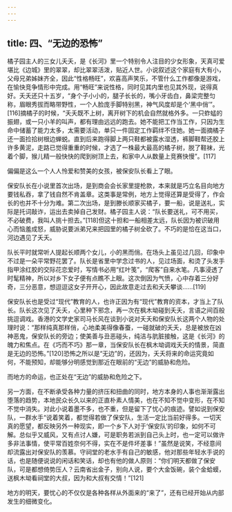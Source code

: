 ```yaml
---
---
---
```

title: 四、“无边的恐怖”
---




橘子园主人的三女儿夭夭，是《长河》里一个特别令人注目的少女形象，天真可爱堪比《边城》里的翠翠，却比翠翠活泼，贴近人世。小说叙述这个家庭有大有小，父母兄弟姊妹齐全，因此“性格畅旺”，欢喜高声笑乐，不管什么工作都像是游戏，在愉快竞争情形中完成。用“畅旺”来说性格，同时见其内里也见其外现，说得真好。夭夭还只十五岁，“身个子小小的，腿子长长的，嘴小牙齿白，鼻梁完整匀称，眉眼秀拔而略带野性，一个人脸庞手脚特别黑，神气风度却是个‘黑中俏’”。[116]摘橘子的时候，“夭夭既不上树，离开树下的机会自然就格外多。一只蚱蜢的振翅，或一只小羊的叫声，都有理由远远的跑去。她不能把工作当工作，只因为生命中储蓄了能力太多，太需要活动，单只一件固定工作羁绊不住她。她一面摘橘子还一面捡拾树根边蝉蜕。直到后来跑得脚上两只鞋都被露水湿透，裤脚鞋帮还胶上许多黄泥，走路已觉得重重的时候，才选了一株最大最高的橘子树，脱了鞋袜，光着个脚，猴儿精一般快快的爬到树顶上去，和家中人从数量上竞赛快慢”。[117]

偏偏是这么一个人人怜爱和赞美的女孩，被保安队长看上了眼。

保安队长在小说里首次出场，是到商会会长家里提枪款，本来就是巧立名目向地方要钱私吞，拿了钱自然不肯盖章。这类事是常例，地方上觉得还算是受得了，作会长的也并不十分为难。第二次出场，是到滕长顺家买橘子，要一船，说是送礼，实际是托词敲诈，运出去卖掉自己发财。橘子园主人说：“队长要送礼，可不用买，不必破费，我叫人挑十担去。”[118]但这十担和一船相差太远，队长因为被识破用心而恼羞成怒，威胁说要派弟兄来把园里的橘子树全砍了。不巧的是恰在这当口，河边遇见了夭夭。

队长平时就常听人提起长顺两个女儿，小的黑而俏。在场头上虽见过几回，印象中不过是一朵平常野花罢了。队长是省里中学念过书的人，见过场面，和烫了头发手指甲涂红胶的交际花恋爱时，写情书必用“红叶笺”，“爬客”自来水笔。凡事浸透了时髦精神，所以对乡下女子便有点瞧不上眼。这次倒因为气愤，心中存着三分好奇，三分恶意，想逗逗这女子开开心，因此故意走过去和夭夭攀谈……[119]

保安队长也是受过“现代”教育的人，也许正因为有“现代”教育的资本，才当上了队长。队长这次见了夭夭，心里种下邪念，再一次在枫木坳碰到夭夭，言语之间百般挑逗调戏。香港的文学史家司马长风在谈到小说对夭夭和保安队长这两个人物的处理时说：“那样纯真那样俏，心地柔美得像春蚕，一碰就破的夭夭，总是被放在凶神恶鬼，保安队长的旁边；使美善与丑恶碰头，纯洁与肮脏接触，这是《长河》的魄力和焦点。在《巧而不巧》那一章，当保安队长在枫木坳调戏夭夭的情景，简直是无边的恐怖。”[120]恐怖之所以是“无边”的，还因为，夭夭将来的命运究竟如何，不能预知，却能够分明感觉到那近在眼前的“无边”的威胁和危险。

而地方的命运，也正处在“无边”的威胁和危险之下。

另一方面，在不断承受各种力量的挤压和扭曲的同时，地方本身的人事也渐渐露出堕落的趋势，本地民众长久以来的正直朴素人情美，也在不知不觉中变形，在不知不觉中消失。对此小说着墨不多，也不重，但是留下了忧心的痕迹。譬如说到保安队，一群水手“说着笑着，都觉得若做了保安队，生活一定比当前好得多。一切天真的愿望，都反映另外一种现实，即一个乡下人对于‘保安队’的印象，如何不可解。总似乎又威风，又有点讨人嫌，可是职务若派到自己头上时，也一定可以做许多非法事情，使平常百姓奈何不得，实在不是件坏差事！”虽然是说笑，不经意间却流露出对保安队的羡慕。守祠堂的老水手有自己的敏感，他对那些年轻水手说的话，也是随便说说的闲话和笑话，却也有他的做人原则：“你们明天都做了保安队，可是都想倚势压人？云南省出金子，别向人说，要个大金饭碗，装个金蛤蟆，送枫木坳看祠堂的大叔，因为和大叔有交情！”[121]

地方的明天，要忧心的不仅仅是各种各样从外面来的“来了”，还有已经开始从内部发生的细微变化。